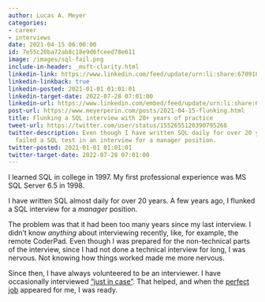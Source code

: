 ```yaml
---
author: Lucas A. Meyer
categories:
- career
- interviews
date: 2021-04-15 06:00:00
id: 7e55c20ba72ab8c18e9d6fceed78e611
image: /images/sql-fail.png
include-in-header: _msft-clarity.html
linkedin-link: https://www.linkedin.com/feed/update/urn:li:share:6789180889353064448
linkedin-linkback: true
linkedin-posted: 2021-01-01 01:01:01
linkedin-target-date: 2022-07-28 07:01:00
linkedin-url: https://www.linkedin.com/embed/feed/update/urn:li:share:6958420820410982400
post-url: https://www.meyerperin.com/posts/2021-04-15-flunking.html
title: Flunking a SQL interview with 20+ years of practice
tweet-url: https://twitter.com/user/status/1552655120390795268
twitter-description: Even though I have written SQL daily for over 20 years, I still
  failed a SQL test in an interview for a manager position.
twitter-posted: 2021-01-01 01:01:01
twitter-target-date: 2022-07-28 07:01:00
---
```


I learned SQL in college in 1997. My first professional experience was MS SQL Server 6.5 in 1998. 

I have written SQL almost daily for over 20 years. A few years ago, I flunked a SQL interview for a *manager* position. 

The problem was that it had been too many years since my last interview. I didn't know _anything_ about interviewing recently, like, for example, the remote CoderPad. Even though I was prepared for the non-technical parts of the interview, since I had not done a technical interview for long, I was nervous. Not knowing how things worked made me more nervous.

Since then, I have always volunteered to be an interviewer. I have occasionally interviewed ["just in case"](https://www.meyerperin.com/posts/2022-04-13-my-policies-around-interviewing.html). That helped, and when the [perfect job](https://www.meyerperin.com/posts/2022-04-18-joining-microsoft.html) appeared for me, I was ready.




